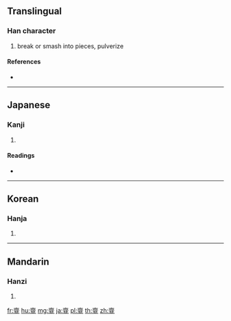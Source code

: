 {{character info/new}}
{{also|齏}}
==Translingual==

===Han character===
{{Han char|rn=179|rad=韭|as=10|sn=19|four=|canj=YSOM,YOLMM}}

# break or smash into pieces, pulverize

====References====
* {{Han ref|kx=1396.130|dkj=43249|dj=1911.350|hdz=74405.030|uh=97F2|ud=38898}}

----

==Japanese==

===Kanji===
{{ja-kanji|grade=|rs=韭10}}

# {{defn|lang=ja|sort=韭10}}

====Readings====
* {{ja-readings|on=[[せい]] (sei), [[さい]] (sai)|kun=[[なます]] (namasu)}}

----

==Korean==

===Hanja===
{{ko-hanja|hangeul=제|eumhun=|rv=je|mr=che|y=cey}}

# {{defn|lang=ko|sort=韭10}}

----

==Mandarin==

===Hanzi===
{{cmn-hanzi|pin=[[jī]] ([[ji1]])|wg=chi<sup>1</sup>}}

# {{defn|lang=cmn|sort=韭10}}

[[fr:韲]]
[[hu:韲]]
[[mg:韲]]
[[ja:韲]]
[[pl:韲]]
[[th:韲]]
[[zh:韲]]